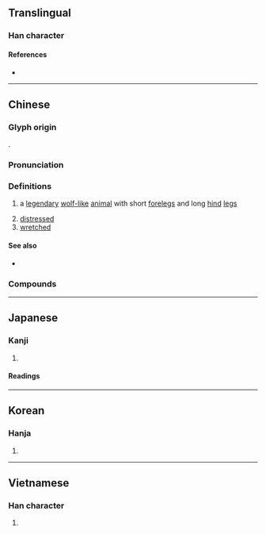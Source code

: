{{also|狈}}
{{character info}}
==Translingual==

===Han character===
{{Han char|rn=94|rad=犬|as=07|sn=10|four=46280|canj=KHBUC|ids=⿰犭貝}}

====References====
* {{Han ref|kx=0712.030|dkj=20433|dj=1124.040|hdz=21349.030|uh=72FD|ud=29437|bh=AF56|bd=44886}}

----

==Chinese==
{{zh-forms|s=狈}}

===Glyph origin===
{{Han etym}}
{{Han compound|犬|貝|c1=s|c2=p|t1=dog|ls=psc}}.

===Pronunciation===
{{zh-pron
|m=bèi
|c=bui3
|mc=y
|mn=pōe
|mn-t=buê6
|oc=y
|cat=n,adj
}}

===Definitions===
{{zh-hanzi}}

# {{lb|zh|mythology}} a [[legendary]] [[wolf]][[-like]] [[animal]] with short [[foreleg]]s and long [[hind]] [[leg]]s
# [[distressed]]
# [[wretched]]

====See also====
* {{zh-l|猈}}

===Compounds===
{{zh-der|周章狼狽|狼狽為奸|狼狽而逃|狼狽萬狀|狼狽相倚|狼狽不堪|狼狽|首尾狼狽|顛狽}}

----

==Japanese==

===Kanji===
{{ja-kanji|grade=|rs=犬07}}

# {{rfdef|ja|sort=犬07}}

====Readings====
{{ja-readings
|on=はい, ばい
|kun=
}}

----

==Korean==

===Hanja===
{{ko-hanja|hangeul=패|eumhun=|rv=pae|mr=p'ae|y=phay}}

# {{rfdef|ko|sort=犬07}}

----

==Vietnamese==

===Han character===
{{vi-hantu|[[bái]]|rs=犬07}}

# {{rfdef|vi|sort=犬07}}